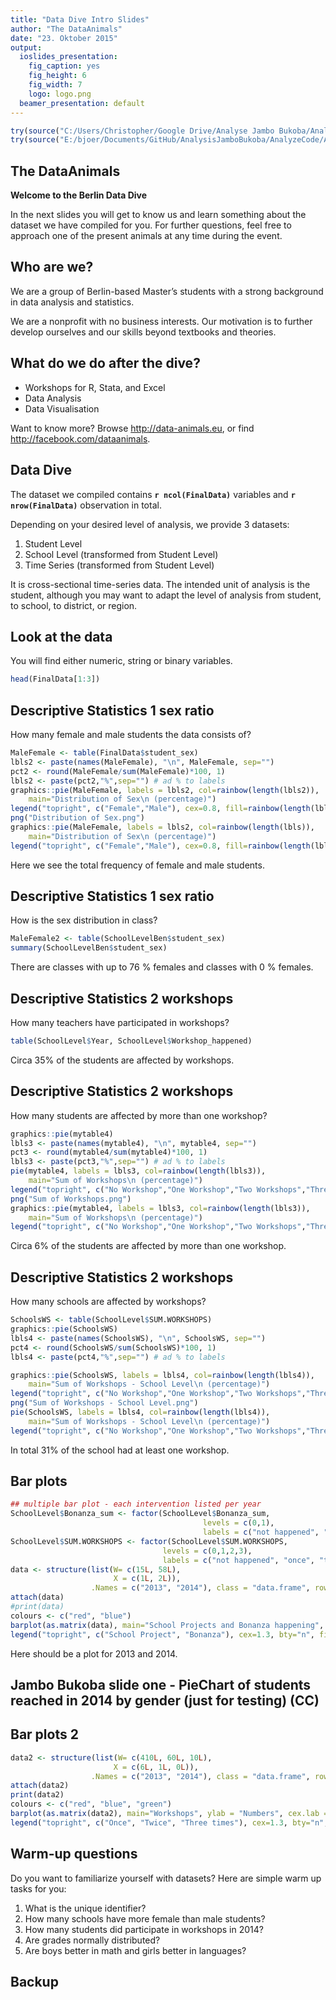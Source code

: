 ```yaml
---
title: "Data Dive Intro Slides"
author: "The DataAnimals"
date: "23. Oktober 2015"
output:
  ioslides_presentation:
    fig_caption: yes
    fig_height: 6
    fig_width: 7
    logo: logo.png
  beamer_presentation: default
---
```


```r
try(source("C:/Users/Christopher/Google Drive/Analyse Jambo Bukoba/AnalysisJamboBukoba/AnalyzeCode/AnalyzeData.R"))
try(source("E:/bjoer/Documents/GitHub/AnalysisJamboBukoba/AnalyzeCode/AnalyzeData.R"))
```

## The DataAnimals

**Welcome to the Berlin Data Dive** 

In the next slides you will get to know us and learn something about the dataset we have compiled for you. For further questions, feel free to approach one of the present animals at any time during the event. 


## Who are we?

We are a group of Berlin-based Master's students with a strong background in data analysis and statistics. 

We are a nonprofit with no business interests. Our motivation is to further develop ourselves and our skills beyond textbooks and theories.

## What do we do after the dive?

- Workshops for R, Stata, and Excel
- Data Analysis
- Data Visualisation

Want to know more? 
Browse <http://data-animals.eu>, 
or find <http://facebook.com/dataanimals>.

## Data Dive

The dataset we compiled contains **`r ncol(FinalData)`** variables and **`r nrow(FinalData)`** observation in total.

Depending on your desired level of analysis, we provide 3 datasets:

1. Student Level
2. School Level (transformed from Student Level)
3. Time Series (transformed from Student Level)

It is cross-sectional time-series data. The intended unit of analysis is the student, although you may want to adapt the level of analysis from student, to school, to district, or region.

## Look at the data

You will find either numeric, string or binary variables.
```r
head(FinalData[1:3])
```

## Descriptive Statistics 1 sex ratio

How many female and male students the data consists of?

```r
MaleFemale <- table(FinalData$student_sex)
lbls2 <- paste(names(MaleFemale), "\n", MaleFemale, sep="")
pct2 <- round(MaleFemale/sum(MaleFemale)*100, 1)
lbls2 <- paste(pct2,"%",sep="") # ad % to labels
graphics::pie(MaleFemale, labels = lbls2, col=rainbow(length(lbls2)),
    main="Distribution of Sex\n (percentage)") 
legend("topright", c("Female","Male"), cex=0.8, fill=rainbow(length(lbls2)))
png("Distribution of Sex.png")
graphics::pie(MaleFemale, labels = lbls2, col=rainbow(length(lbls)),
    main="Distribution of Sex\n (percentage)") 
legend("topright", c("Female","Male"), cex=0.8, fill=rainbow(length(lbls2)))
```

Here we see the total frequency of female and male students.

## Descriptive Statistics 1 sex ratio

How is the sex distribution in class?

```r
MaleFemale2 <- table(SchoolLevelBen$student_sex)
summary(SchoolLevelBen$student_sex)
```

There are classes with up to 76 % females and classes with 0 % females.

## Descriptive Statistics 2 workshops

How many teachers have participated in workshops?

```r
table(SchoolLevel$Year, SchoolLevel$Workshop_happened)
```

Circa 35% of the students are affected by workshops.

## Descriptive Statistics 2 workshops

How many students are affected by more than one workshop?

```r
graphics::pie(mytable4)
lbls3 <- paste(names(mytable4), "\n", mytable4, sep="")
pct3 <- round(mytable4/sum(mytable4)*100, 1)
lbls3 <- paste(pct3,"%",sep="") # ad % to labels
pie(mytable4, labels = lbls3, col=rainbow(length(lbls3)),
    main="Sum of Workshops\n (percentage)") 
legend("topright", c("No Workshop","One Workshop","Two Workshops","Three Workshops"), cex=0.55, fill=rainbow(length(lbls3)))
png("Sum of Workshops.png")
graphics::pie(mytable4, labels = lbls3, col=rainbow(length(lbls3)),
    main="Sum of Workshops\n (percentage)") 
legend("topright", c("No Workshop","One Workshop","Two Workshops","Three Workshops"), cex=0.55, fill=rainbow(length(lbls3)))
```

Circa 6% of the students are affected by more than one workshop.

## Descriptive Statistics 2 workshops

How many schools are affected by workshops?

```r
SchoolsWS <- table(SchoolLevel$SUM.WORKSHOPS)
graphics::pie(SchoolsWS)
lbls4 <- paste(names(SchoolsWS), "\n", SchoolsWS, sep="")
pct4 <- round(SchoolsWS/sum(SchoolsWS)*100, 1)
lbls4 <- paste(pct4,"%",sep="") # ad % to labels

graphics::pie(SchoolsWS, labels = lbls4, col=rainbow(length(lbls4)),
    main="Sum of Workshops - School Level\n (percentage)") 
legend("topright", c("No Workshop","One Workshop","Two Workshops","Three Workshops"), cex=0.55, fill=rainbow(length(lbls4)))
png("Sum of Workshops - School Level.png")
pie(SchoolsWS, labels = lbls4, col=rainbow(length(lbls4)),
    main="Sum of Workshops - School Level\n (percentage)") 
legend("topright", c("No Workshop","One Workshop","Two Workshops","Three Workshops"), cex=0.55, fill=rainbow(length(lbls4)))
```

In total 31% of the school had at least one workshop. 

## Bar plots

```r
## multiple bar plot - each intervention listed per year
SchoolLevel$Bonanza_sum <- factor(SchoolLevel$Bonanza_sum,
                                           levels = c(0,1),
                                           labels = c("not happened", "happened")) 
SchoolLevel$SUM.WORKSHOPS <- factor(SchoolLevel$SUM.WORKSHOPS,
                                  levels = c(0,1,2,3),
                                  labels = c("not happened", "once", "twice", "three times")) 
data <- structure(list(W= c(15L, 58L), 
                       X = c(1L, 2L)), 
                  .Names = c("2013", "2014"), class = "data.frame", row.names = c(NA, -2L))
attach(data)
#print(data)
colours <- c("red", "blue")
barplot(as.matrix(data), main="School Projects and Bonanza happening", ylab = "Numbers", cex.lab = 1.5, cex.main = 1.4, beside=TRUE, col=colours)
legend("topright", c("School Project", "Bonanza"), cex=1.3, bty="n", fill=colours)

```

Here should be a plot for 2013 and 2014.

## Jambo Bukoba slide one - PieChart of students reached in 2014 by gender (just for testing) (CC)

## Bar plots 2

```r
data2 <- structure(list(W= c(410L, 60L, 10L), 
                       X = c(6L, 1L, 0L)), 
                  .Names = c("2013", "2014"), class = "data.frame", row.names = c(NA, -3L))
attach(data2)
print(data2)
colours <- c("red", "blue", "green")
barplot(as.matrix(data2), main="Workshops", ylab = "Numbers", cex.lab = 1.5, cex.main = 1.4, beside=TRUE, col=colours)
legend("topright", c("Once", "Twice", "Three times"), cex=1.3, bty="n", fill=colours)

```


## Warm-up questions

Do you want to familiarize yourself with datasets? Here are simple warm up tasks for you:

1. What is the unique identifier?
2. How many schools have more female than male students?
3. How many students did participate in workshops in 2014?
4. Are grades normally distributed?
5. Are boys better in math and girls better in languages?

## Backup